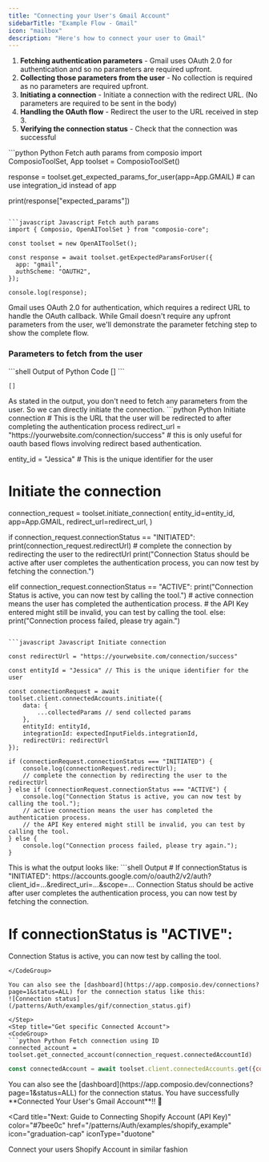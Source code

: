 ```yaml
---
title: "Connecting your User's Gmail Account"
sidebarTitle: "Example Flow - Gmail"
icon: "mailbox"
description: "Here's how to connect your user to Gmail"
---
```


1. **Fetching authentication parameters** - Gmail uses OAuth 2.0 for authentication and so no parameters are required upfront.
2. **Collecting those parameters from the user** - No collection is required as no parameters are required upfront.
3. **Initiating a connection** - Initiate a connection with the redirect URL. (No parameters are required to be sent in the body)
4. **Handling the OAuth flow** - Redirect the user to the URL received in step 3.
5. **Verifying the connection status** - Check that the connection was successful

<Steps>
<Step title="Fetching Authentication Parameters">
<CodeGroup>
```python Python Fetch auth params 
from composio import ComposioToolSet, App
toolset = ComposioToolSet()

response = toolset.get_expected_params_for_user(app=App.GMAIL) # can use integration_id instead of app

print(response["expected_params"])

```

```javascript Javascript Fetch auth params
import { Composio, OpenAIToolSet } from "composio-core";

const toolset = new OpenAIToolSet();

const response = await toolset.getExpectedParamsForUser({
  app: "gmail",
  authScheme: "OAUTH2",
});

console.log(response);
```
</CodeGroup>

<Warning>
Gmail uses OAuth 2.0 for authentication, which requires a redirect URL to handle the OAuth callback.
</Warning>

<Tip>
While Gmail doesn't require any upfront parameters from the user, we'll demonstrate the parameter fetching step to show the complete flow.
</Tip>

### Parameters to fetch from the user
<CodeGroup>
```shell Output of Python Code
[]
```

```shell Output of Javascript Code
[]
```
</CodeGroup>
<Info>
As stated in the output, you don't need to fetch any parameters from the user. So we can directly initiate the connection.
</Info>
</Step>
<Step title="Initiating a Connection">
<CodeGroup>
```python Python Initiate connection 
# This is the URL that the user will be redirected to after completing the authentication process
redirect_url = "https://yourwebsite.com/connection/success"
# this is only useful for oauth based flows involving redirect based authentication. 

entity_id = "Jessica"  # This is the unique identifier for the user

# Initiate the connection
connection_request = toolset.initiate_connection(
    entity_id=entity_id,
    app=App.GMAIL,
    redirect_url=redirect_url,
)


if connection_request.connectionStatus == "INITIATED":
    print(connection_request.redirectUrl)
    # complete the connection by redirecting the user to the redirectUrl
    print("Connection Status should be active after user completes the authentication process, you can now test by fetching the connection.")
    
elif connection_request.connectionStatus == "ACTIVE":
    print("Connection Status is active, you can now test by calling the tool.")
    # active connection means the user has completed the authentication process. 
    # the API Key entered might still be invalid, you can test by calling the tool.
else:
    print("Connection process failed, please try again.")
```

```javascript Javascript Initiate connection 

const redirectUrl = "https://yourwebsite.com/connection/success"

const entityId = "Jessica" // This is the unique identifier for the user

const connectionRequest = await toolset.client.connectedAccounts.initiate({
    data: {
        ...collectedParams // send collected params
    },
    entityId: entityId,
    integrationId: expectedInputFields.integrationId, 
    redirectUri: redirectUrl
});

if (connectionRequest.connectionStatus === "INITIATED") {
    console.log(connectionRequest.redirectUrl);
    // complete the connection by redirecting the user to the redirectUrl
} else if (connectionRequest.connectionStatus === "ACTIVE") {
    console.log("Connection Status is active, you can now test by calling the tool.");
    // active connection means the user has completed the authentication process. 
    // the API Key entered might still be invalid, you can test by calling the tool.
} else {
    console.log("Connection process failed, please try again.");
}

```
</CodeGroup>
        This is what the output looks like:
<CodeGroup>
```shell Output
# If connectionStatus is "INITIATED":
https://accounts.google.com/o/oauth2/v2/auth?client_id=...&redirect_uri=...&scope=...
Connection Status should be active after user completes the authentication process, you can now test by fetching the connection.

# If connectionStatus is "ACTIVE":
Connection Status is active, you can now test by calling the tool.
```
</CodeGroup>

You can also see the [dashboard](https://app.composio.dev/connections?page=1&status=ALL) for the connection status like this:
![Connection status](/patterns/Auth/examples/gif/connection_status.gif)

</Step>
<Step title="Get specific Connected Account">
<CodeGroup>
```python Python Fetch connection using ID 
connected_account = toolset.get_connected_account(connection_request.connectedAccountId)
```

```javascript Javascript Fetch connection using ID 
const connectedAccount = await toolset.client.connectedAccounts.get({connectedAccountId:connectionRequest.connectedAccountId})
```
</CodeGroup>
</Step>
</Steps>

<Tip>
You can also see the [dashboard](https://app.composio.dev/connections?page=1&status=ALL) for the connection status. 
</Tip>

<Info>
You have successfully **Connected Your User's Gmail Account**!! 🎉
</Info>

<br/>

<Card
  title="Next: Guide to Connecting Shopify Account (API Key)"
  color="#7bee0c"
  href="/patterns/Auth/examples/shopify_example"
  icon="graduation-cap"
  iconType="duotone"
>
  Connect your users Shopify Account in similar fashion 
</Card>
